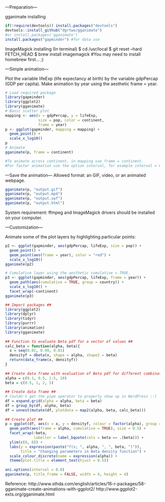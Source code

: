 ---Preparation---

gganimate installing
```r
if(!require(devtools)) install.packages("devtools")
devtools::install_github("dgrtwo/gganimate")
#or install.packages('gganimate')
install.packages("gapminder") #for data use
```
ImageMagick installing (In terminal)
$ cd /usr/local
$ git reset --hard FETCH_HEAD
$ brew install imagemagick
#You may need to install homebrew first... ;)


---Simple animation---

Plot the variable lifeExp (life expectancy at birth) by the variable gdpPercap (GDP per capita).
Make animation by year using the aesthetic frame = year.
```r
# Load required package
library(gapminder)
library(ggplot2)
library(gganimate)
# Basic scatter plot
mapping <- aes(x = gdpPercap, y = lifeExp, 
               size = pop, color = continent,
               frame = year) 
p <- ggplot(gapminder, mapping = mapping) +
  geom_point() +
  scale_x_log10()
p
# Animate
gganimate(p, frame = continent) 

#To animate across continent, in mapping use frame = continent.
#For faster animation use the option interval, for example interval = 0.2
```

---Save the animation---
Allowed format: an GIF, video, or an animated webpage.
```r
gganimate(p, "output.gif")
gganimate(p, "output.mp4")
gganimate(p, "output.swf")
gganimate(p, "output.html")
```
System requirement: ffmpeg and ImageMagick drivers should be installed on your computer.


---Customization---

Animate some of the plot layers by highlighting particular points:
```r
p2 <- ggplot(gapminder, aes(gdpPercap, lifeExp, size = pop)) +
  geom_point() +
  geom_point(aes(frame = year), color = "red") +
  scale_x_log10()
gganimate(p2)
```

```r
# Cumulative layer using the aesthetic cumulative = TRUE.
p3 <- ggplot(gapminder, aes(gdpPercap, lifeExp, frame = year)) +
  geom_path(aes(cumulative = TRUE, group = country)) +
  scale_x_log10() +
  facet_wrap(~continent)
gganimate(p3)
```



```r
## Import packages ##
library(ggplot2)
library(dplyr)
library(tidyr)
library(purrr)
library(animation)
library(gganimate)
 
## Function to evaluate Beta pdf for a vector of values ##
calc_beta = function(alpha, beta){
  x = seq(0.01, 0.99, 0.01)
  densityf = dbeta(x, shape = alpha, shape2 = beta)
  return(data_frame(x, densityf))
}
 
## Create data frame with evaluation of Beta pdf for different combinations of alpha and beta ##
alpha = c(0.1, 0.5, 1:5, 10)
beta = c(0.5, 1, 2, 5)
 
## Create data frame ## 
# Couldn't get the pipe operator to properly show up in WordPress :-(
df = expand.grid(alpha = alpha, beta = beta)
df = group_by(df, alpha, beta) 
df = unnest(mutate(df, plotdata = map2(alpha, beta, calc_beta)))
 
## Create plot ##
p = ggplot(df, aes(x = x, y = densityf, colour = factor(alpha), group = factor(alpha))) + 
  geom_path(aes(frame = alpha, cumulative = TRUE), size = 0.5) +
  facet_wrap(~beta, 
             labeller = label_bquote(cols = beta == .(beta))) +
  ylim(c(0, 6)) +
  labs(y = expression(paste("f(x; ", alpha, ", ", beta, ")")),
       title = "Changing parameters in Beta density function") +
  scale_colour_discrete(name = expression(alpha)) +
  theme(plot.title = element_text(hjust = 0.5))
 
ani.options(interval = 0.8)
gganimate(p, title_frame = FALSE, width = 4, height = 4)
```

Reference:
http://www.sthda.com/english/articles/16-r-packages/58-gganimate-create-animations-with-ggplot2/
http://www.ggplot2-exts.org/gganimate.html